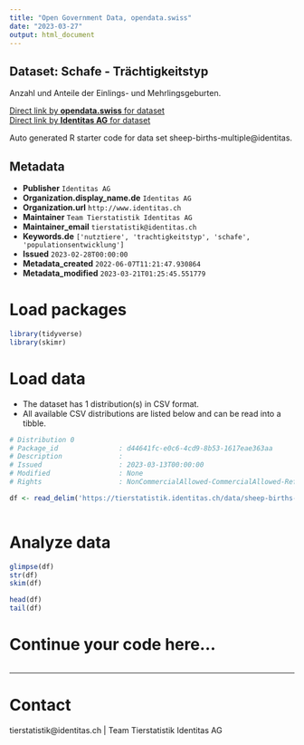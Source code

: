 ```yaml
---
title: "Open Government Data, opendata.swiss"
date: "2023-03-27"
output: html_document
---
```


## Dataset: Schafe - Trächtigkeitstyp

Anzahl und Anteile der Einlings- und Mehrlingsgeburten.

[Direct link by **opendata.swiss** for dataset](https://opendata.swiss/de/dataset/schafe-trachtigkeitstyp)<br>
[Direct link by **Identitas AG** for dataset](https://tierstatistik.identitas.ch/)

Auto generated R starter code for data set sheep-births-multiple@identitas.

## Metadata

- **Publisher** `Identitas AG`
- **Organization.display_name.de** `Identitas AG`
- **Organization.url** `http://www.identitas.ch`
- **Maintainer** `Team Tierstatistik Identitas AG`
- **Maintainer_email** `tierstatistik@identitas.ch`
- **Keywords.de** `['nutztiere', 'trachtigkeitstyp', 'schafe', 'populationsentwicklung']`
- **Issued** `2023-02-28T00:00:00`
- **Metadata_created** `2022-06-07T11:21:47.930864`
- **Metadata_modified** `2023-03-21T01:25:45.551779`


# Load packages

```r

library(tidyverse)
library(skimr)

```

# Load data

-   The dataset has 1 distribution(s) in CSV format.
-   All available CSV distributions are listed below and can be read into a tibble.

```r

# Distribution 0
# Package_id               : d44641fc-e0c6-4cd9-8b53-1617eae363aa
# Description              : 
# Issued                   : 2023-03-13T00:00:00
# Modified                 : None
# Rights                   : NonCommercialAllowed-CommercialAllowed-ReferenceRequired

df <- read_delim('https://tierstatistik.identitas.ch/data/sheep-births-multiple.csv')



```

# Analyze data

```r

glimpse(df)
str(df)
skim(df)

head(df)
tail(df)

```

# Continue your code here...

```r

```

------------------------------------------------------------------------

# Contact

tierstatistik@identitas.ch | Team Tierstatistik Identitas AG
